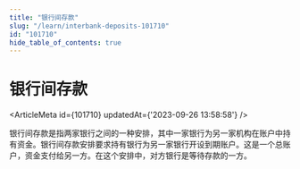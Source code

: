 ```yaml
---
title: "银行间存款"
slug: "/learn/interbank-deposits-101710"
id: "101710"
hide_table_of_contents: true
---
```



# 银行间存款

<ArticleMeta id={101710} updatedAt={'2023-09-26 13:58:58'} />
<div className='border-solid border-b border-t-0 my-4 border-[var(--ifm-color-gray-300)]' />

银行间存款是指两家银行之间的一种安排，其中一家银行为另一家机构在账户中持有资金。银行间存款安排要求持有银行为另一家银行开设到期账户。这是一个总账户，资金支付给另一方。在这个安排中，对方银行是等待存款的一方。

